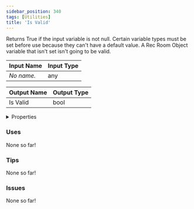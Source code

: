 ```yaml
---
sidebar_position: 340
tags: [Utilities]
title: 'Is Valid'
---
```


Returns True if the input variable is not null. Certain variable types must be set before use because they can't have a default value. A Rec Room Object variable that isn't set isn't going to be valid.




<EsbSvg />

| Input Name | Input Type |
|-----------|-----------|
| *No name.* | any |

| Output Name | Output Type |
|-----------|-----------|
| Is Valid | bool |


<details>
  <summary>Properties</summary>
  <div>
    <div>
    <table>
      <thead>
        <tr>
          <th>Is beta required?</th>
          <th>❌</th>
        </tr>
        <tr>
          <th>Is this chip a trolling risk?</th>
          <th>❌</th>
        </tr>
        <tr>
          <th>Is this chip a role assignment risk?</th>
          <th>❌</th>
        </tr>
        <tr>
          <th>Chip UUID</th>
          <th>24a1be50-ef1b-4e54-836b-4a2a95780b4e</th>
        </tr>
      </thead>
    </table>
    </div>
  </div>
</details>

### Uses

None so far!

### Tips

None so far!

### Issues

None so far!